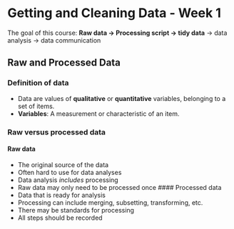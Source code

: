 # Getting and Cleaning Data - Week 1
The goal of this course: **Raw data -> Processing script -> tidy data** -> data analysis -> data communication

## Raw and Processed Data

### Definition of data
+ Data are values of **qualitative** or **quantitative** variables, belonging to a set of items.
+ **Variables**: A measurement or characteristic of an item.

### Raw versus processed data
#### Raw data
+ The original source of the data
+ Often hard to use for data analyses
+ Data analysis *includes* processing
+ Raw data may only need to be processed once
#### Processed data
+ Data that is ready for analysis
+ Processing can include merging, subsetting, transforming, etc.
+ There may be standards for processing
+ All steps should be recorded


```R

```
